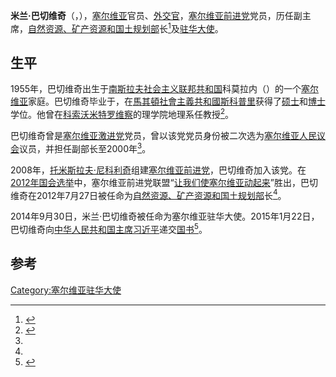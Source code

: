 {{Infobox officeholder
| name                = 米兰·巴切维奇
| image               = Milan Bačević Crop.jpg
| office              = [[塞尔维亚驻华大使列表|驻华大使]]
| term_start          = 2014年9月30日
| term_end            = 2021年
| predecessor         = [[米奥米尔·乌多维契基|米奥米尔·乌多维契基]]
| successor           = 
| office1             = 自然资源、矿产资源和国土规划部长
| term_start1         = 2012年7月27日
| term_end1           = 2014年4月27日
| predecessor1        = {{le|奥利弗·杜利奇|Oliver Dulić}}
| successor1          = {{le|亚历山大·安蒂奇|Aleksandar Antić}}
| birth_date          = 1953年
| birth_place         = [[南斯拉夫社会主义联邦共和国|南斯拉夫]]科莫拉内
| death_date          = 
| death_place         = 
| party               = [[塞尔维亚前进党|塞尔维亚前进党]]（2008年至今）
| otherparty          = [[塞尔维亚激进党|塞尔维亚激进党]]（？－2008）
| spouse              = 
| children            = 
| alma_mater          = 
| signature           = 
| caption             = 
| native_name         = Милан_Бачевић
}}
'''米兰·巴切维奇'''（{{lang-sr|Милан Бачевић}}，{{bd|1953年||}}），[[塞尔维亚|塞尔维亚]]官员、[[外交官|外交官]]，[[塞尔维亚前进党|塞尔维亚前进党]]党员，历任{{tsl|sr|Српско_географско_друштво|塞尔维亚地理学会}}副主席，[[自然资源、矿产资源和国土规划部|自然资源、矿产资源和国土规划部]]长<ref>{{cite web |title=姜大明部长会见塞尔维亚自然资源、矿产资源和国土规划部长米兰•巴切维奇一行 |url=https://www.cgs.gov.cn/xwl/ddyw/201603/t20160309_284052.html |website=中国地质调查局 |accessdate=2021-02-13}}</ref>及[[塞尔维亚驻华大使列表|驻华大使]]。

== 生平 ==
1955年，巴切维奇出生于[[南斯拉夫社会主义联邦共和国|南斯拉夫社会主义联邦共和国]]科莫拉内（{{lang|sr|Коморане}}）的一个[[塞尔维亚人|塞尔维亚]]家庭。巴切维奇毕业于{{tsl|sr|Природно-математички_факултет|自然科学和数学系}}，在[[馬其頓社會主義共和國|馬其頓社會主義共和國]][[斯科普里|斯科普里]]获得了[[硕士|硕士]]和[[博士|博士]]学位。他曾在[[科索沃米特罗维察|科索沃米特罗维察]]的{{tsl|ru|Приштинский_университет_(Северное_Косово)|普里什蒂纳大学 (北科索沃)|普里什蒂纳大学}}理学院地理系任教授<ref name="gouvernement">{{citeweb |language = sr|url = http://www.srbija.gov.rs/vlada/ministri.php#90303|title = Milan Bačević|website= srbija.gov.rs}}</ref>。

巴切维奇曾是[[塞尔维亚激进党|塞尔维亚激进党]]党员，曾以该党党员身份被二次选为[[国民议会_(塞尔维亚)|塞尔维亚人民议会]]议员，并担任{{tsl|en|Ministry of Science (Serbia)|科学部 (塞尔维亚)|科学部}}副部长至2000年<ref name="gouvernement" />。

2008年，[[托米斯拉夫·尼科利奇|托米斯拉夫·尼科利奇]]组建[[塞尔维亚前进党|塞尔维亚前进党]]，巴切维奇加入该党。在[[2012年塞爾維亞國會選舉|2012年国会选举]]中，塞尔维亚前进党联盟“[[让我们使塞尔维亚动起来|让我们使塞尔维亚动起来]]”胜出，巴切维奇在2012年7月27日被任命为[[自然资源、矿产资源和国土规划部|自然资源、矿产资源和国土规划部]]长<ref name="gouvernement" />。

2014年9月30日，米兰·巴切维奇被任命为塞尔维亚驻华大使。2015年1月22日，巴切维奇向[[中华人民共和国主席|中华人民共和国主席]][[习近平|习近平]]递交[[国书|国书]]<ref>{{cite web |title=习近平接受八国新任驻华大使国书 |url=http://www.gov.cn/xinwen/2015-01/22/content_2808655.htm |website=中国政府网 |accessdate=2021-02-13}}</ref>。

== 参考 ==
{{reflist}}

[[Category:塞尔维亚驻华大使|Category:塞尔维亚驻华大使]]